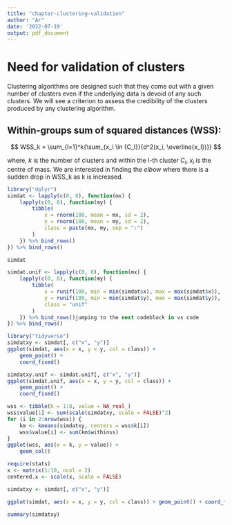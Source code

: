```yaml
---
title: "chapter-clustering-validation"
author: "Ar"
date: '2022-07-19'
output: pdf_document
---
```


# Need for validation of clusters

Clustering algorithms are designed such that they come out with a given number of clusters even if the underlying data is devoid of any such clusters.
We will see a criterion to assess the credibility of the clusters produced by any clustering algorithm.

## Within-groups sum of squared distances (WSS): 

$$
WSS_k =  \sum_{l=1}^k{\sum_{x_i \in {C_l}}{d^2(x_i, \overline{x_l})}}
$$

where, $k$ is the number of clusters and within the l-th cluster $C_l$, $x_l$ is the centre of mass.
We are interested in finding the *elbow* where there is a sudden drop in WSS_k as k is increased. 

```r
library("dplyr")
simdat <- lapply(c(0, 8), function(mx) {
    lapply(c(0, 8), function(my) {
        tibble(
            x = rnorm(100, mean = mx, sd = 2),
            y = rnorm(100, mean = my, sd = 2),
            class = paste(mx, my, sep = ":")
        )
    }) %>% bind_rows()
}) %>% bind_rows()

simdat
```


```r
simdat.unif <- lapply(c(0, 8), function(mx) {
    lapply(c(0, 8), function(my) {
        tibble(
            x = runif(100, min = min(simdat$x), max = max(simdat$x)),
            y = runif(100, min = min(simdat$y), max = max(simdat$y)),
            class = "unif"
        )
    }) %>% bind_rows()jumping to the next codeblock in vs code
}) %>% bind_rows()

```

```r
library("tidyverse")
simdatxy <- simdat[, c("x", "y")]
ggplot(simdat, aes(x = x, y = y, col = class)) +
    geom_point() +
    coord_fixed()
```

```r
simdatxy.unif <- simdat.unif[, c("x", "y")]
ggplot(simdat.unif, aes(x = x, y = y, col = class)) +
    geom_point() +
    coord_fixed()
```

```r
wss <- tibble(k = 1:8, value = NA_real_)
wss$value[1] <- sum(scale(simdatxy, scale = FALSE)^2)
for (i in 2:nrow(wss)) {
    km <- kmeans(simdatxy, centers = wss$k[i])
    wss$value[i] <- sum(km$withinss)
}
ggplot(wss, aes(x = k, y = value)) +
    geom_col()
```

```r
require(stats)
x <- matrix(1:10, ncol = 2)
centered.x <- scale(x, scale = FALSE)
```


```r
simdatxy <- simdat[, c("x", "y")]
```

```r
ggplot(simdat, aes(x = x, y = y, col = class)) + geom_point() + coord_fixed()
```


```r
summary(simdatxy)
```


```r

```